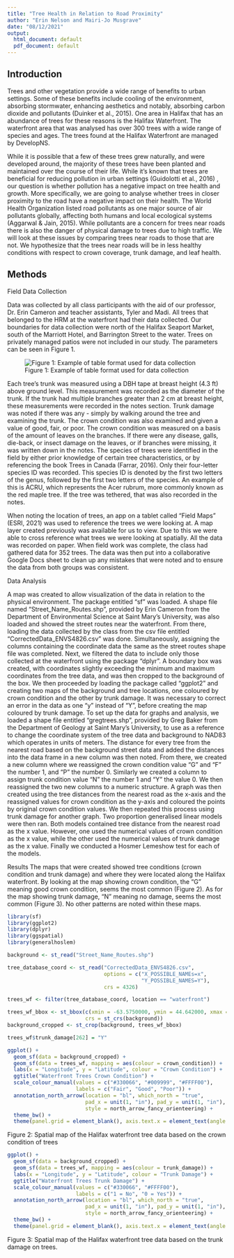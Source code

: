 ```yaml
---
title: "Tree Health in Relation to Road Proximity"
author: "Erin Nelson and Mairi-Jo Musgrave"
date: "08/12/2021"
output:
  html_document: default
  pdf_document: default
---
```

## Introduction
Trees and other vegetation provide a wide range of benefits to urban settings. Some of these benefits include cooling of the environment, absorbing stormwater, enhancing aesthetics and notably, absorbing carbon dioxide and pollutants (Duinker et al., 2015). One area in Halifax that has an abundance of trees for these reasons is the Halifax Waterfront. The waterfront area that was analysed has over 300 trees with a wide range of species and ages. The trees found at the Halifax Waterfront are managed by DevelopNS. 

While it is possible that a few of these trees grew naturally, and were developed around, the majority of these trees have been planted and maintained over the course of their life. While it’s known that trees are beneficial for reducing pollution in urban settings (Guidolotti et al., 2016) , our question is whether pollution has a negative impact on tree health and growth. More specifically, we are going to analyse whether trees in closer proximity to the road have a negative impact on their health. The World Health Organization listed road pollutants as one major source of air pollutants globally, affecting both humans and local ecological systems (Aggarwal & Jain, 2015). While pollutants are a concern for trees near roads there is also the danger of physical damage to trees due to high traffic.  We will look at these issues by comparing trees near roads to those that are not. We hypothesize that the trees near roads will be in less healthy conditions with respect to crown coverage, trunk damage, and leaf health.

## Methods
Field Data Collection

Data was collected by all class participants with the aid of our professor, Dr. Erin Cameron and teacher assistants, Tyler and Madi. All trees that belonged to the HRM at the waterfront had their data collected. Our boundaries for data collection were north of the Halifax Seaport Market, south of the Marriott Hotel, and Barrington Street to the water. Trees on privately managed patios were not included in our study. The parameters can be seen in Figure 1.

![Figure 1: Example of table format used for data collection](example_table_cropped.png)



Each tree’s trunk was measured using a DBH tape at breast height (4.3 ft) above ground level. This measurement was recorded as the diameter of the trunk. If the trunk had multiple branches greater than 2 cm at breast height, these measurements were recorded in the notes section. Trunk damage was noted if there was any - simply by walking around the tree and examining the trunk. The crown condition was also examined and given a value of good, fair, or poor. The crown condition was measured on a basis of the amount of leaves on the branches. If there were any disease, galls, die-back, or insect damage on the leaves, or if  branches were missing, it was written down in the notes. The species of trees were identified in the field by either prior knowledge of certain tree characteristics, or by referencing the book Trees in Canada (Farrar, 2016). Only their four-letter species ID was recorded. This species ID is denoted by the first two letters of the genus, followed by the first two letters of the species. An example of this is ACRU, which represents the Acer rubrum, more commonly known as the red maple tree. If the tree was tethered, that was also recorded in the notes. 

When noting the location of trees, an app on a tablet called “Field Maps” (ESRI, 2021) was used to reference the trees we were looking at. A map layer created previously was available for us to view. Due to this we were able to cross reference what trees we were looking at spatially. All the data was recorded on paper. When field work was complete, the class had gathered data for 352 trees. The data was then put into a collaborative Google Docs sheet to clean up any mistakes that were noted and to ensure the data from both groups was consistent.

Data Analysis 

  A map was created to allow visualization of the data in relation to the physical environment.  The package entitled “sf” was loaded. A shape file named “Street_Name_Routes.shp”, provided by Erin Cameron from the Department of Environmental Science at Saint Mary's University, was also loaded and showed the street routes near the waterfront. From there, loading the data collected by the class from the csv file entitled “CorrectedData_ENVS4826.csv” was done. Simultaneously, assigning the columns containing the coordinate data the same as the street routes shape file was completed. Next, we filtered the data to include only those collected at the waterfront using the package “dplyr”. A boundary box was created, with coordinates slightly exceeding the minimum and maximum coordinates from the tree data, and was then cropped to the background of the box. We then proceeded by loading the package called “ggplot2” and creating two maps of the background and tree locations, one coloured by crown condition and the other by trunk damage. It was necessary to correct an error in the data as one “y” instead of “Y”, before creating the map coloured by trunk damage. 
To set up the data for graphs and analysis, we loaded a shape file entitled “gregtrees.shp”, provided  by Greg Baker from the Department of Geology at Saint Mary's University,  to use as a reference to change the coordinate system of the tree data and background to NAD83 which operates in units of meters. The distance for every tree from the nearest road based on the background street data and added the distances into the data frame in a new column was then noted. From there, we created a new column where we reassigned the crown condition value “G”  and “F” the number 1, and “P” the number 0. Similarly we created a column to assign trunk condition value “N” the number 1 and “Y” the value 0. We then reassigned the two new columns to a numeric structure. A graph was then created using the tree distances from the nearest road as the x-axis and the reassigned values for crown condition as the y-axis and coloured the points by original crown condition values. We then repeated this process using trunk damage for another graph. 
Two proportion generalised linear models were then ran. Both models contained tree distance from the nearest road as the x value. However, one used the numerical values of crown condition as the x value, while the other used the  numerical values of trunk damage as the x value. Finally we conducted a Hosmer Lemeshow test for each of the models. 

Results
	The maps that were created showed tree conditions (crown condition and trunk damage) and where they were located along the Halifax waterfront. By looking at the map showing crown condition, the “G” meaning good crown condition, seems the most common (Figure 2). As for the map showing trunk damage, “N” meaning no damage, seems the most common (Figure 3). No other patterns are noted within these maps. 


```r
library(sf)
library(ggplot2)
library(dplyr)
library(ggspatial)
library(generalhoslem)

background <- st_read("Street_Name_Routes.shp")

tree_database_coord <- st_read("CorrectedData_ENVS4826.csv",
                               options = c("X_POSSIBLE_NAMEs=x", 
                                           "Y_POSSIBLE_NAMES=Y"),
                               crs = 4326) 

trees_wf <- filter(tree_database_coord, location == "waterfront")

trees_wf_bbox <- st_bbox(c(xmin = -63.5750000, ymin = 44.642000, xmax = -63.566000, ymax = 44.6510000),
                         crs = st_crs(background))
background_cropped <- st_crop(background, trees_wf_bbox)

trees_wf$trunk_damage[262] = "Y"

```
```r
ggplot() +
  geom_sf(data = background_cropped) +
  geom_sf(data = trees_wf, mapping = aes(colour = crown_condition)) +
  labs(x = "Longitude", y = "Latitude", colour = "Crown Condition") + 
  ggtitle("Waterfront Trees Crown Condition") + 
  scale_colour_manual(values = c("#330066", "#009999", "#FFFF00"), 
                      labels = c("Fair", "Good", "Poor")) +
  annotation_north_arrow(location = "bl", which_north = "true", 
                         pad_x = unit(1, "in"), pad_y = unit(1, "in"),
                         style = north_arrow_fancy_orienteering) +
  theme_bw() +
  theme(panel.grid = element_blank(), axis.text.x = element_text(angle = 90, vjust = 0.5, hjust=1))
```
Figure 2: Spatial map of the Halifax waterfront tree data based on the crown condition of trees

```r
ggplot() +
  geom_sf(data = background_cropped) +
  geom_sf(data = trees_wf, mapping = aes(colour = trunk_damage)) +
  labs(x = "Longitude", y = "Latitude", colour = "Trunk Damage") + 
  ggtitle("Waterfront Trees Trunk Damage") + 
  scale_colour_manual(values = c("#330066", "#FFFF00"), 
                      labels = c("1 = No", "0 = Yes")) +
  annotation_north_arrow(location = "bl", which_north = "true", 
                         pad_x = unit(1, "in"), pad_y = unit(1, "in"),
                         style = north_arrow_fancy_orienteering) +
  theme_bw() +
  theme(panel.grid = element_blank(), axis.text.x = element_text(angle = 90, vjust = 0.5, hjust=1))
```
Figure 3: Spatial map of the Halifax waterfront tree data based on the trunk damage on trees. 
